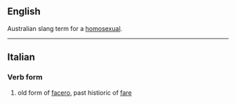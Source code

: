 ==English==
Australian slang term for a [[homosexual]].
----
==Italian==
===Verb form===

# old form of [[facero]], past histioric of [[fare]]